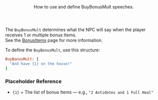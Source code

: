 <Header title="BuyBonusMult">
  How to use and define BuyBonusMult speeches.
</Header>

The `BuyBonusMult` determines what the NPC will say when the player receives 1 or multiple bonus Items.
<br/>
See the [BonusItems](../../../settings/bonus-items) page for more information.

<PMSpeeches speech="BuyBonusMult"/>

To define the `BuyBonusMult`, use this structure:

```ruby
BuyBonusMult: [
  "And have {1} on the house!"
]
```
### Placeholder Reference
- `{1}` = The list of bonus Items — e.g., `"2 Antidotes and 1 Full Heal"`

<ImageWithCaption src="/images/documentation/poke-market/BuyBonusMult.png" caption="BuyBonusMult"/>